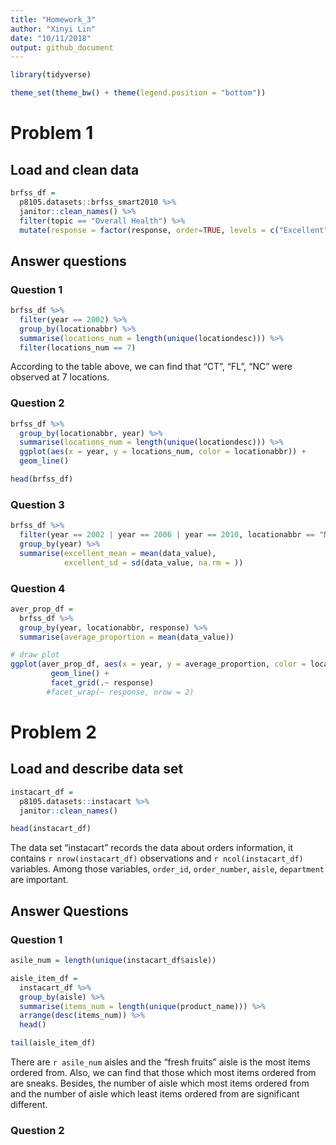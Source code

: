 ```yaml
---
title: "Homework_3"
author: "Xinyi Lin"
date: "10/11/2018"
output: github_document
---
```

```r
library(tidyverse)

theme_set(theme_bw() + theme(legend.position = "bottom"))
```

# Problem 1

## Load and clean data

```r
brfss_df = 
  p8105.datasets::brfss_smart2010 %>% 
  janitor::clean_names() %>% 
  filter(topic == "Overall Health") %>% 
  mutate(response = factor(response, order=TRUE, levels = c("Excellent", "Very good", "Good", "Fair", "Poor")))
```

## Answer questions

### Question 1

```r
brfss_df %>% 
  filter(year == 2002) %>% 
  group_by(locationabbr) %>% 
  summarise(locations_num = length(unique(locationdesc))) %>% 
  filter(locations_num == 7)
```

According to the table above, we can find that "CT", "FL", "NC" were observed at 7 locations.

### Question 2

```r
brfss_df %>% 
  group_by(locationabbr, year) %>% 
  summarise(locations_num = length(unique(locationdesc))) %>% 
  ggplot(aes(x = year, y = locations_num, color = locationabbr)) +
  geom_line()

head(brfss_df)
```
### Question 3

```r
brfss_df %>% 
  filter(year == 2002 | year == 2006 | year == 2010, locationabbr == "NY", response == "Excellent") %>%
  group_by(year) %>% 
  summarise(excellent_mean = mean(data_value),
            excellent_sd = sd(data_value, na.rm = ))
```

### Question 4

```r
aver_prop_df =
  brfss_df %>% 
  group_by(year, locationabbr, response) %>% 
  summarise(average_proportion = mean(data_value))

# draw plot
ggplot(aver_prop_df, aes(x = year, y = average_proportion, color = locationabbr)) +
         geom_line() +
         facet_grid(.~ response)
        #facet_wrap(~ response, nrow = 2)
```

# Problem 2

## Load and describe data set

```r
instacart_df =
  p8105.datasets::instacart %>% 
  janitor::clean_names()

head(instacart_df)
```

The data set "instacart" records the data about orders information, it contains `r nrow(instacart_df)` observations and `r ncol(instacart_df)` variables. Among those variables, `order_id`, `order_number`, `aisle`, `department` are important.

## Answer Questions

### Question 1

```r
asile_num = length(unique(instacart_df$aisle))

aisle_item_df =
  instacart_df %>% 
  group_by(aisle) %>% 
  summarise(items_num = length(unique(product_name))) %>% 
  arrange(desc(items_num)) %>% 
  head()

tail(aisle_item_df)
```

There are `r asile_num` aisles and the "fresh fruits" aisle is the most items ordered from. Also, we can find that those which most items ordered from are sneaks. Besides, the number of aisle which most items ordered from and the number of aisle which least items ordered from are significant different.

### Question 2




